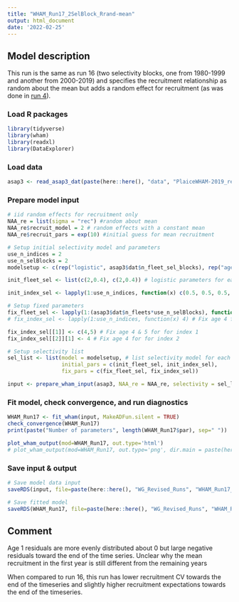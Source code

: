 ```yaml
---
title: "WHAM_Run17_2SelBlock_Rrand-mean"
output: html_document
date: '2022-02-25'
---
```


## Model description
This run is the same as run 16 (two selectivity blocks, one from 1980-1999 and another from 2000-2019) and specifies the recruitment relationship as random about the mean but adds a random effect for recruitment (as was done in [run 4](https://github.com/ahart1/PlaiceWG2021/blob/main/Plaice_Baseline_UpdatedData_Runs.Rmd)).

### Load R packages
```r
library(tidyverse)
library(wham)
library(readxl)
library(DataExplorer)
```

### Load data
```r
asap3 <- read_asap3_dat(paste(here::here(), "data", "PlaiceWHAM-2019_revised_NEFSC-LW-WAA_2SelBlock.DAT", sep="/"))
```

### Prepare model input
```r
# iid random effects for recruitment only 
NAA_re = list(sigma = "rec") #random about mean
NAA_re$recruit_model = 2 # random effects with a constant mean
NAA_re$recruit_pars = exp(10) #initial guess for mean recruitment

# Setup initial selectivity model and parameters
use_n_indices = 2
use_n_selBlocks = 2
modelsetup <- c(rep("logistic", asap3$dat$n_fleet_sel_blocks), rep("age-specific", use_n_indices))

init_fleet_sel <- list(c(2,0.4), c(2,0.4)) # logistic parameters for each selectivity block, based on model type

init_index_sel <- lapply(1:use_n_indices, function(x) c(0.5, 0.5, 0.5, 1, 1, 0.5, 0.5, 0.5, 0.5, 0.5, 0.5))

# Setup fixed parameters
fix_fleet_sel <- lapply(1:(asap3$dat$n_fleets*use_n_selBlocks), function(x) NA) 
# fix_index_sel <- lapply(1:use_n_indices, function(x) 4) # Fix age 4 for both indices,  NA means do not fix 

fix_index_sel[[1]] <- c(4,5) # Fix age 4 & 5 for for index 1
fix_index_sel[[2]][1] <- 4 # Fix age 4 for for index 2

# Setup selectivity list
sel_list <- list(model = modelsetup, # list selectivity model for each fleet and index
                 initial_pars = c(init_fleet_sel, init_index_sel),
                 fix_pars = c(fix_fleet_sel, fix_index_sel))

input <- prepare_wham_input(asap3, NAA_re = NAA_re, selectivity = sel_list, recruit_model = 2, model_name = "WHAM_Run17") 
```

### Fit model, check convergence, and run diagnostics
```r
WHAM_Run17 <- fit_wham(input, MakeADFun.silent = TRUE) 
check_convergence(WHAM_Run17)
print(paste("Number of parameters", length(WHAM_Run17$par), sep=" "))

plot_wham_output(mod=WHAM_Run17, out.type='html')
# plot_wham_output(mod=WHAM_Run17, out.type='png', dir.main = paste(here::here(), "WHAM_Run17", sep="/"))
```

### Save input & output
```r
# Save model data input
saveRDS(input, file=paste(here::here(), "WG_Revised_Runs", "WHAM_Run17_2SelBlock_Rrand-mean", "WHAM_Run17_input.rds", sep="/"))

# Save fitted model
saveRDS(WHAM_Run17, file=paste(here::here(), "WG_Revised_Runs", "WHAM_Run17_2SelBlock_Rrand-mean", "WHAM_Run17_model.rds", sep="/"))
```

## Comment
Age 1 residuals are more evenly distributed about 0 but large negative residuals toward the end of the time series. Unclear why the mean recruitment in the first year is still different from the remaining years

When compared to run 16, this run has lower recruitment CV towards the end of the timeseries and slightly higher recruitment expectations towards the end of the timeseries.


